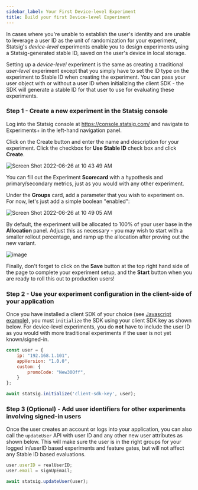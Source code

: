 ```yaml
---
sidebar_label: Your First Device-level Experiment
title: Build your first Device-level Experiment
---
```


In cases where you're unable to establish the user's identity and are unable to leverage a user ID as the unit of randomization for your experiment,
Statsig's _device-level_ experiments enable you to design experiments using a Statsig-generated stable ID, saved on the user's device in local storage.

Setting up a _device-level_ experiment is the same as creating a traditional _user-level_ experiment except that you simply have to set the ID type on the experiment to Stable ID when creating the experiment.  You can pass your user object with or without a user ID when initializing the client SDK - the SDK will generate a stable ID for that user to use for evaluating these experiments.

### Step 1 - Create a new experiment in the Statsig console

Log into the Statsig console at https://console.statsig.com/ and navigate to Experiments+ in the left-hand navigation panel.

Click on the Create button and enter the name and description for your experiment. Click the checkbox for **Use Stable ID** check box and click **Create**.

![Screen Shot 2022-06-26 at 10 43 49 AM](https://user-images.githubusercontent.com/74584483/175827163-7669bd8d-ee7f-49af-943a-b1f71d95428e.png)

You can fill out the Experiment **Scorecard** with a hypothesis and primary/secondary metrics, just as you would with any other experiment.

Under the **Groups** card, add a parameter that you wish to experiment on.  For now, let's just add a simple boolean "enabled":

![Screen Shot 2022-06-26 at 10 49 05 AM](https://user-images.githubusercontent.com/74584483/175827265-53e18e66-14ce-4d8e-a409-201bd6191615.png)

By default, the experiment will be allocated to 100% of your user base in the **Allocation** panel. Adjust this as necessary - you may wish to start with a smaller rollout percentage, and ramp up the allocation after proving out the new variant.

![image](https://user-images.githubusercontent.com/1315028/138972419-b7c42f97-29ec-407e-851f-3301130a21c5.png)

Finally, don't forget to click on the **Save** button at the top right hand side of the page to complete your experiment setup, and the **Start** button when you are ready to roll this out to production users!


### Step 2 - Use your experiment configuration in the client-side of your application

Once you have installed a client SDK of your choice (see [Javascript example](https://docs.statsig.com/client/jsClientSDK)),
you must `initialize` the SDK using your client SDK key as shown below.
For device-level experiments, you do **not** have to include the user ID as you would with more traditional experiments if the user is not yet known/signed-in.

```jsx
const user = {
    ip: "192.168.1.101",
    appVersion: "1.0.0",
    custom: {
        promoCode: "New30Off",
    }
};

await statsig.initialize('client-sdk-key', user);
```

### Step 3 (Optional) - Add user identifiers for other experiments involving signed-in users

Once the user creates an account or logs into your application, you can also call the `updateUser` API with user ID and any other new user attributes as shown below.  This will make sure the user is in the right groups for your logged in/userID based experiments and feature gates, but will not affect any Stable ID based evaluations.

```jsx
user.userID = realUserID;
user.email = signUpEmail;

await statsig.updateUser(user);
```
